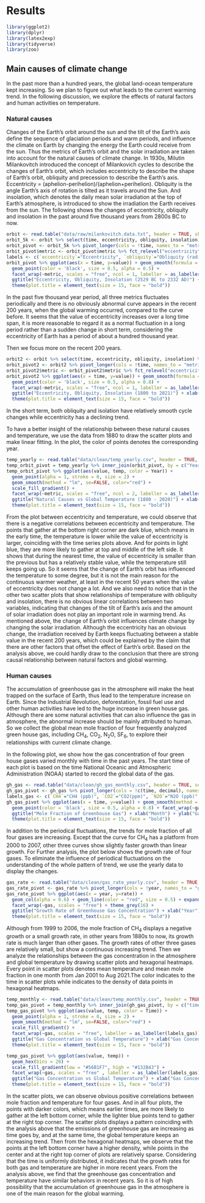 # Results
```r
library(ggplot2)
library(dplyr)
library(latex2exp)
library(tidyverse)
library(zoo)
```
## Main causes of climate change
In the past more than a hundred years, the global land-ocean temperature kept increasing. So we plan to figure out what leads to the current warming trend. In the following discussion, we explore the effects of natural factors and human activities on temperature.

### Natural causes
Changes of the Earth's orbit around the sun and the tilt of the Earth's axis define the sequence of glaciation periods and warm periods, and influence the climate on Earth by changing the energy the Earth could receive from the sun. Thus the metrics of Earth's orbit and the solar irradiation are taken into account for the natural causes of climate change. In 1930s, Milutin Milankovitch introduced the concept of Milankovich cycles to describe the changes of Earth's orbit, which includes eccentricity to describe the shape of Earth's orbit, obliquity and precession to describe the Earth's axis. Eccentricity = (aphelion-perihelion)/(aphelion+perihelion). Obliquity is the angle Earth's axis of rotation is tilted as it travels around the Sun. And insolation, which denotes the daily mean solar irradiation at the top of Earth's atmosphere, is introduced to show the irradiation the Earth receives from the sun. The following shows the changes of eccentricity, obliquity and insolation in the past around five thousand years from 2800s BC to now. 

```r
orbit <- read.table("data/raw/milankovitch.data.txt", header = TRUE, skip = 7, sep = "\t")
orbit_5k <- orbit %>% select(time, eccentricity, obliquity, insolation) %>% transform(time = time + 2021) %>% filter(time <= 2021)
orbit_pivot <- orbit_5k %>% pivot_longer(cols = !time, names_to = "metric", values_to = "value")
orbit_pivot$metric <- orbit_pivot$metric %>% fct_relevel("eccentricity","obliquity","insolation")
labels <- c(`eccentricity`="Eccentricity", `obliquity`="Obliquity (radians)", `insolation` = "Insolation (W/m^2)")
orbit_pivot %>% ggplot(aes(x = time, y=value)) + geom_smooth(formula = y~x, se = TRUE) +
  geom_point(color = 'black', size = 0.5, alpha = 0.5) + 
  facet_wrap(~metric, scales = "free", ncol = 1, labeller = as_labeller(labels)) + theme_grey(16) +
  ggtitle("Eccentricity, Obliquity, Insolation (2529 BC to 2332 AD)") + xlab("Year") + ylab("") +
  theme(plot.title = element_text(size = 15, face = "bold"))
```

In the past five thousand year period, all three metrics fluctuates periodically and there is no obviously abnormal curve appears in the recent 200 years, when the global warming occurred, compared to the curve before. It seems that the value of eccentricity increases over a long time span, it is more reasonable to regard it as a normal fluctuation in a long period rather than a sudden change in short term, considering the eccentricity of Earth has a period of about a hundred thousand year.

Then we focus more on the recent 200 years. 

```r
orbit2 <- orbit %>% select(time, eccentricity, obliquity, insolation) %>% transform(time = time + 2021) %>% filter(time <= 2021 & time >= 1800)
orbit_pivot2 <- orbit2 %>% pivot_longer(cols = !time, names_to = "metric", values_to = "value")
orbit_pivot2$metric <- orbit_pivot2$metric %>% fct_relevel("eccentricity","obliquity","insolation")
orbit_pivot2 %>% ggplot(aes(x = time, y=value)) + geom_smooth(formula = y~x, se = TRUE) +
  geom_point(color = 'black', size = 0.5, alpha = 0.8) + 
  facet_wrap(~metric, scales = "free", ncol = 1, labeller = as_labeller(labels)) + theme_grey(16) +
  ggtitle("Eccentricity, Obliquity, Insolation (1800 to 2021)") + xlab("year") + ylab("") +
  theme(plot.title = element_text(size = 15, face = "bold"))
```

In the short term, both obliquity and isolation have relatively smooth cycle changes while eccentricity has a declining trend. 

To have a better insight of the relationship between these natural causes and temperature, we use the data from 1880 to draw the scatter plots and make linear fitting. In the plot, the color of points denotes the corresponding year.
```r
temp_yearly <- read.table("data/clean/temp_yearly.csv", header = TRUE, sep = ",")
temp_orbit_pivot = temp_yearly %>% inner_join(orbit_pivot, by = c("Year" = "time")) %>% drop_na
temp_orbit_pivot %>% ggplot(aes(value, temp, color = Year)) + 
  geom_point(alpha = 1, stroke = 0, size = 2) + 
  geom_smooth(method = "lm", se=FALSE, color="red") + 
  scale_fill_gradient() +
  facet_wrap(~metric, scales = "free", ncol = 2, labeller = as_labeller(labels)) +
  ggtitle("Natural Causes vs Global Temperature (1880 - 2020)") + xlab("") + ylab("Temperature (C)") +
  theme(plot.title = element_text(size = 15, face = "bold"))
```

From the plot between eccentricity and temperature, we could observe that there is a negative correlations between eccentricity and temperature. The points that gather at the bottom right corner are dark blue, which means in the early time, the temperature is lower while the value of eccentricity is larger, coinciding with the time series plots above. And for points in light blue, they are more likely to gather at top and middle of the left side. It shows that during the nearest time, the value of eccentricity is smaller than the previous but has a relatively stable value, while the temperature still keeps going up. So it seems that the change of Earth's orbit has influenced the temperature to some degree, but it is not the main reason for the continuous warmer weather, at least in the recent 50 years when the value of eccentricity does not change a lot. And we also need to notice that in the other two scatter plots that show relationships of temperature with obliquity and insolation, there is no obvious linear correlations between two variables, indicating that changes of the tilt of Earth's axis and the amount of solar irradiation does not play an important role in warming trend. As mentioned above, the change of Earth's orbit influences climate change by changing the solar irradiation. Although the eccentricity has an obvious change, the irradiation received by Earth keeps fluctuating between a stable value in the recent 200 years, which could be explained by the claim that there are other factors that offset the effect of Earth's orbit. Based on the analysis above, we could hardly draw to the conclusion that there are strong causal relationship between natural factors and global warming.

### Human causes
The accumulation of greenhouse gas in the atmosphere will make the heat trapped on the surface of Earth, thus lead to the temperature increase on Earth. Since the Industrial Revolution, deforestation, fossil fuel use and other human activities have led to the huge increase in green house gas. Although there are some natural activities that can also influence the gas in atmosphere, the abnormal increase should be mainly attributed to human. So we collect the global mean mole fraction of four frequently analyzed green house gas, including CH$_4$, CO$_2$, N$_2$O, SF$_6$, to explore their relationships with current climate change.

In the following plot, we show how the gas concentration of four green house gases varied monthly with time in the past years. The start time of each plot is based on the time National Oceanic and Atmospheric Administration (NOAA) started to record the global data of the gas.

```r
gh_gas <- read.table("data/clean/gh_gas_monthly.csv", header = TRUE, sep = ",") %>% transform(time = as.yearmon(time))
gh_gas_pivot <- gh_gas %>% pivot_longer(cols = !c(time, decimal), names_to = "gas", values_to = "value") %>% drop_na
labels_gas <- c(`CH4`="CH4 (ppb)", `CO2`="CO2(ppm)", `N2O`="N2O (ppb)",`SF6`="SF6 (ppt)")
gh_gas_pivot %>% ggplot(aes(x = time, y=value)) + geom_smooth(method = 'loess', formula = y~x, se = TRUE) +
  geom_point(color = 'black', size = 0.5, alpha = 0.8) + facet_wrap(~gas, scales = "free", labeller = as_labeller(labels_gas)) + theme_grey(16) +
  ggtitle("Mole Fraction of Greenhouse Gas") + xlab("Month") + ylab("Gas Concentration") +
  theme(plot.title = element_text(size = 15, face = "bold"))
```

In addition to the periodical fluctuations, the trends for mole fraction of all four gases are increasing. Except that the curve for CH$_4$ has a platform from 2000 to 2007, other three curves show slightly faster growth than linear growth. For Further analysis, the plot below shows the growth rate of four gases. To eliminate the influence of periodical fluctuations on the understanding of the whole pattern of trend, we use the yearly data to display the changes.
```r
gas_rate <- read.table("data/clean/gas_rate_yearly.csv", header = TRUE, sep = ",")
gas_rate_pivot <- gas_rate %>% pivot_longer(cols = !year, names_to = "gas", values_to = "rate") %>% drop_na
gas_rate_pivot %>% ggplot(aes(x = year, y=rate)) + 
  geom_col(alpha = 0.6) + geom_line(color = "red", size = 0.5) + expand_limits(y = 0) +
  facet_wrap(~gas, scales = "free") + theme_grey(16) +
  ggtitle("Growth Rate of Greenhouse Gas Concentration") + xlab("Year") + ylab("Growth Rate") +
  theme(plot.title = element_text(size = 15, face = "bold"))
```

Although from 1999 to 2006, the mole fraction of CH$_4$ displays a negative growth or a small growth rate, in other years from 1880s to now, its growth rate is much larger than other gases. The growth rates of other three gases are relatively small, but show a continuous increasing trend. Then we analyze the relationships between the gas concentration in the atmosphere and global temperature by drawing scatter plots and hexagonal heatmaps. Every point in scatter plots denotes mean temperature and mean mole fraction in one month from Jan 2001 to Aug 2021.The color indicates to the time in scatter plots while indicates to the density of data points in hexagonal heatmaps. 
```r
temp_monthly <- read.table("data/clean/temp_monthly.csv", header = TRUE, sep = ",") %>% transform(time = as.yearmon(time))
temp_gas_pivot = temp_monthly %>% inner_join(gh_gas_pivot, by = c("time" = "time")) %>% filter(time >= as.yearmon("Jan 2001")) %>% rename(Time = decimal)
temp_gas_pivot %>% ggplot(aes(value, temp, color = Time)) + 
  geom_point(alpha = 1, stroke = 0, size = 2) + 
  geom_smooth(method = "lm", se=FALSE, color="red") + 
  scale_fill_gradient() +
  facet_wrap(~gas, scales = "free", labeller = as_labeller(labels_gas)) +
  ggtitle("Gas Concentration vs Global Temperature") + xlab("Gas Concentration") + ylab("Temperature (C)") +
  theme(plot.title = element_text(size = 15, face = "bold"))
```
```r
temp_gas_pivot %>% ggplot(aes(value, temp)) + 
  geom_hex(bins = 20) + 
  scale_fill_gradient(low = "#56B1F7", high = "#132B43") +
  facet_wrap(~gas, scales = "free" , labeller = as_labeller(labels_gas)) + theme_grey(16) +
  ggtitle("Gas Concentration vs Global Temperature") + xlab("Gas Concentration") + ylab("Temperature (C)") +
  theme(plot.title = element_text(size = 15, face = "bold"))
```

In the scatter plots, we can observe obvious positive correlations between mole fraction and temperature for four gases. And in all four plots, the points with darker colors, which means earlier times, are more likely to gather at the left bottom corner, while the lighter blue points tend to gather at the right top corner. The scatter plots displays a pattern coinciding with the analysis above that the emissions of greenhouse gas are increasing as time goes by, and at the same time, the global temperature keeps an increasing trend. Then from the hexagonal heatmaps, we observe that the points at the left bottom corner have a higher density, while points in the center and at the right top corner of plots are relatively sparse. Considering that the time is uniformly distributed, it indicates that the growth rates for both gas and temperature are higher in more recent years. From the analysis above, we find that the greenhouse gas concentration and temperature have similar behaviors in recent years. So it is of high possibility that the accumulation of greenhouse gas in the atmosphere is one of the main reason for the global warming.


